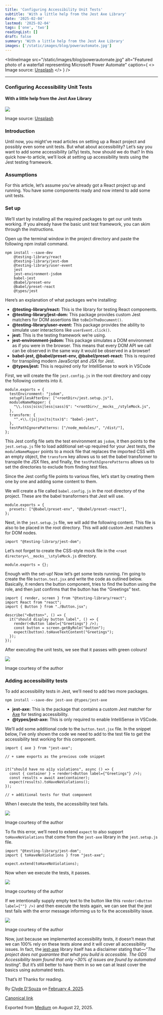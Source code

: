 ```yaml
---
title: 'Configuring Accessibility Unit Tests'
subtitle: 'With a little help from the Jest Axe Library'
date: '2025-02-04'
lastmod: '2025-02-04'
tags: ['one', 'two']
readingList: []
draft: false
summary: 'With a little help from the Jest Axe Library'
images: ['/static/images/blog/powerautomate.jpg']
---
```


<InlineImage
  src="/static/images/blog/powerautomate.jpg"
  alt="Featured photo of a waterfall representing Microsoft Power Automate"
  caption={
    <>
      Image source: <a href="https://unsplash.com/photos/waAAaeC9hns">Unsplash</a>
    </>
  }
/>

***

### Configuring Accessibility Unit Tests

#### With a little help from the Jest Axe Library

![](https://cdn-images-1.medium.com/max/800/1*mIadsMu1cqsi1h7bIgwKsg.jpeg)

Image source: [Unsplash](https://unsplash.com/photos/person-holding-black-plastic-case-HE1zW44Zm_Y)

### Introduction

Until now, you might’ve read articles on setting up a React project and possibly even some unit tests. But what about accessibility? Let’s say you want to add some accessibility (a11y) tests, how should we do that? In this quick how-to article, we’ll look at setting up accessibility tests using the Jest testing framework.

### Assumptions

For this article, let’s assume you’ve already got a React project up and running. You have some components ready and now intend to add some unit tests.

### Set up

We’ll start by installing all the required packages to get our unit tests working. If you already have the basic unit test framework, you can skim through the instructions.

Open up the terminal window in the project directory and paste the following npm install command.

```
npm install --save-dev 
    @testing-library/react 
    @testing-library/jest-dom
    @testing-library/user-event 
    jest 
    jest-environment-jsdom 
    babel-jest    
    @babel/preset-env 
    @babel/preset-react
    @types/jest  
```

Here’s an explanation of what packages we’re installing:

* **@testing-library/react:** This is the library for testing React components.
* **@testing-library/jest-dom:** This package provides custom Jest matchers for DOM assertions like `toBeInTheDocument()`.
* **@testing-library/user-event:** This package provides the ability to simulate user interactions like `userEvent.click()`.
* **jest:** This is the testing framework we’re using.
* **jest-environment-jsdom:&#x20;**&#x54;his package simulates a DOM environment as if you were in the browser. This means that every DOM API we call can be observed in the same way it would be observed in a browser!
* **babel-jest, @babel/preset-env, @babel/preset-react:** This is required for transpiling modern JavaScript and JSX for Jest.
* **@types/jest:** This is required only for IntelliSense to work in VSCode

First, we will create the file `jest.config.js` in the root directory and copy the following contents into it.

```
module.exports = {
  testEnvironment: "jsdom",
  setupFilesAfterEnv: ["<rootDir>/jest.setup.js"],
  moduleNameMapper: {
    "\\.(css|scss|less|sass)$": "<rootDir>/__mocks__/styleMock.js",
  },
  transform: {
    "^.+\\.(js|jsx|ts|tsx)$": "babel-jest",
  },
  testPathIgnorePatterns: ["/node_modules/", "/dist/"],
};
```

This Jest config file sets the test environment as `jsdom`, it then points to the `jest.setup.js` file to load additional set-up required for your Jest tests, the `moduleNameMapper` points to a mock file that replaces the imported CSS with an empty object, the `transform` key allows us to set the babel transformer to transpile the JSX files, and finally, the `testPathIgnorePatterns` allows us to set the directories to exclude from finding test files.

Since the Jest config file points to various files, let’s start by creating them one by one and adding some content to them.

We will create a file called `babel.config.js` in the root directory of the project. These are the babel transformers that Jest will use.

```
module.exports = {
  presets: ["@babel/preset-env", "@babel/preset-react"],
};
```

Next, in the `jest.setup.js` file, we will add the following content. This file is also to be placed in the root directory. This will add custom Jest matchers for DOM nodes.

```
import "@testing-library/jest-dom"; 
```

Let’s not forget to create the CSS-style mock file in the `<root directory>\__mocks__\styleMock.js` directory.

```
module.exports = {};
```

Enough with the set-up! Now let’s get some tests running. I’m going to create the file `button.test.jsx` and write the code as outlined below. Basically, it renders the button component, tries to find the button using the role, and then just confirms that the button has the “Greetings” text.

```
import { render, screen } from "@testing-library/react";
import React from "react";
import { Button } from "./Button.jsx";

describe("<Button>", () => {
  it("should display button label", () => {
    render(<Button label={"Greetings"} />);
    const button = screen.getByRole("button");
    expect(button).toHaveTextContent("Greetings");
  });
});
```

After executing the unit tests, we see that it passes with green colours!

![](https://cdn-images-1.medium.com/max/800/1*hhUYzQt9XKjrd-vrY3KdOg.png)

Image courtesy of the author

### Adding accessibility tests

To add accessibility tests in Jest, we’ll need to add two more packages.

```
npm install --save-dev jest-axe @types/jest-axe
```

* **jest-axe:** This is the package that contains a custom Jest matcher for [Axe](https://github.com/dequelabs/axe-core) for testing accessibility.
* **@types/jest-axe:** This is only required to enable IntelliSense in VSCode.

We’ll add some additional code to the `button.test.jsx` file. In the snippet below, I’ve only shown the code we need to add to the test file to get the accessibility test working for this component.

```
import { axe } from "jest-axe";

// + same exports as the previous code snippet


it("should have no a11y violations", async () => {
  const { container } = render(<Button label={"Greetings"} />);
  const results = await axe(container);
  expect(results).toHaveNoViolations();
});

// + additional tests for that component
```

When I execute the tests, the accessibility test fails.

![](https://cdn-images-1.medium.com/max/800/1*Dc_qzFMLJ3C34JZpYJezyw.png)

Image courtesy of the author

To fix this error, we’ll need to extend `expect` to also support `toHaveNoViolations` that come from the `jest-axe` library in the `jest.setup.js` file.

```
import "@testing-library/jest-dom";
import { toHaveNoViolations } from "jest-axe";

expect.extend(toHaveNoViolations);
```

Now when we execute the tests, it passes.

![](https://cdn-images-1.medium.com/max/800/1*R8GDlVkJaKhXCtGCD7_NRw.png)

Image courtesy of the author

If we intentionally supply empty text to the button like this `render(<Button label={""} />)` and then execute the tests again, we can see that the jest test fails with the error message informing us to fix the accessibility issue.

![](https://cdn-images-1.medium.com/max/800/1*WmZu0E7Qbqw2e2MmS7sj7g.png)

Image courtesy of the author

Now, just because we implemented accessibility tests, it doesn’t mean that we can 100% rely on these tests alone and it will cover all accessibility issues. In fact, the [jest-axe](https://www.npmjs.com/package/jest-axe) library itself has a disclaimer stating that — “*The project does not guarantee that what you build is accessible. The GDS Accessibility team found that only \~30% of issues are found by automated testing*”. But it’s still better to have them in so we can at least cover the basics using automated tests.

That’s it! Thanks for reading.

By [Clyde D'Souza](https://medium.com/@clydedz) on [February 4, 2025](https://medium.com/p/15846edb0366).

[Canonical link](https://medium.com/@clydedz/configuring-accessibility-unit-tests-15846edb0366)

Exported from [Medium](https://medium.com) on August 22, 2025.
